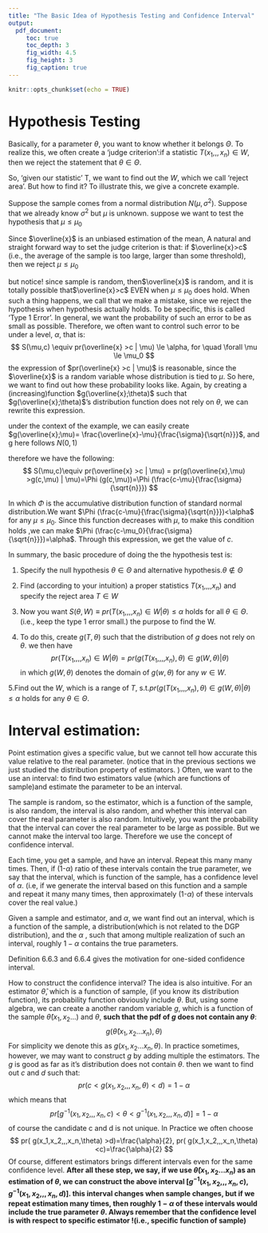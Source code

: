 ---
title: "The Basic Idea of Hypothesis Testing and Confidence Interval"
output: 
  pdf_document:
     toc: true
     toc_depth: 3
     fig_width: 4.5
     fig_height: 3
     fig_caption: true
---

```{r setup, include=FALSE}
knitr::opts_chunk$set(echo = TRUE)
```


# Hypothesis Testing

Basically, for a parameter $\theta$, you want to know whether it belongs $\Theta$. To realize this, we often create a 'judge criterion':if a statistic $T(x_1,,,x_n) \in W$, then we reject the statement that $\theta \in \Theta$.
<p>So, 'given our statistic' T, we want to find out the $W$, which we call 'reject area'. But how to find it? To illustrate this, we give a concrete example. </p>
<p>Suppose the sample comes from a normal distribution $N(\mu, \sigma^2)$. Suppose that we already know $\sigma^2$ but $\mu$ is unknown. suppose we want to test the hypothesis that $\mu \le \mu_0$</p>
<p>Since $\overline{x}$ is an unbiased estimation of the mean, A natural and straight forward way to set the judge criterion is that: if $\overline{x}>c$ (i.e., the average of the sample is too large, larger than some threshold), then we reject $\mu \le \mu_0$</p>
<p>but notice! since sample is random, then$\overline{x}$ is random, and it is totally possible that$\overline{x}>c$ EVEN when $\mu \le \mu_0$ does hold. When such a thing happens, we call that we make a mistake, since we reject the hypothesis when hypothesis actually holds. To be specific, this is called 'Type 1 Error'. In general, we want the probability of such an error to be as small as possible. Therefore, we often want to control such error to be under a level, $\alpha$, that is:
$$
S(\mu,c) \equiv pr(\overline{x} >c | \mu) \le \alpha, for \quad \forall \mu \le \mu_0
$$
the expression of $pr(\overline{x} >c | \mu)$ is reasonable, since the $\overline{x}$ is a random variable whose distribution is tied to $\mu$. So here, we want to find out how these probability looks like. Again, by creating a (increasing)function $g(\overline{x};\theta)$ such that $g(\overline{x};\theta)$'s distribution function does not rely on $\theta$, we can rewrite this expression.

<p> under the context of the example, we can easily create $g(\overline{x};\mu)= \frac{\overline{x}-\mu}{\frac{\sigma}{\sqrt{n}}}$, and g here follows $N(0,1)$</p>
<p>therefore we have the following:
    $$
    S(\mu,c)\equiv pr(\overline{x} >c | \mu) = pr(g(\overline{x},\mu) >g(c,\mu) | \mu)=\Phi (g(c,\mu))=\Phi (\frac{c-\mu}{\frac{\sigma}{\sqrt{n}}})
    $$
</p>

In which $\Phi$ is the accumulative distribution function of standard normal distribution.We want $\Phi (\frac{c-\mu}{\frac{\sigma}{\sqrt{n}}})<\alpha$ for any $\mu \le \mu_0$. Since this function decreases with $\mu$, to make this condition holds ,we can make $\Phi (\frac{c-\mu_0}{\frac{\sigma}{\sqrt{n}}})=\alpha$. Through this expression, we get the value of $c$.

In summary, the basic procedure of doing the the hypothesis test is:

1. Specify the null hypothesis $\theta \in \Theta$ and alternative hypothesis.$\theta \notin \Theta$

2. Find (according to your intuition) a proper statistics $T(x_1,,,,x_n)$ and specify the reject area $T\in W$

3. Now you want $S(\theta,W) \equiv pr(T(x_1,,,,x_n) \in W| \theta) \le \alpha$ holds for all $\theta \in \Theta$.(i.e., keep the type 1 error small.) the purpose to find the W.

4. To do this, create $g(T,\theta)$ such that the distribution of $g$ does not rely on $\theta$. we then have
    $$
    pr(T(x_1,,,,x_n) \in W| \theta) =pr(g(T(x_1,,,,x_n),\theta) \in  g(W,\theta)| \theta)
    $$
    in which $g(W,\theta)$ denotes the domain of $g(w,\theta)$ for any $w\in W$.
    
5.Find out the $W$, which is a range of $T$, s.t.$pr(g(T(x_1,,,,x_n),\theta)\in  g(W,\theta)|\theta) \le \alpha$ holds for any $\theta \in \Theta$.

# Interval estimation:

<p>Point estimation gives a specific value, but we cannot tell how accurate this value relative to the real parameter. (notice that in the previous sections we just studied the distribution property of estimators. )
Often, we want to the use an interval: to find two estimators value (which are functions of sample)and estimate the parameter to be an interval. </p>
<p>
The sample is random, so the estimator, which is a function of the sample, is also random, the interval is also random, and whether this interval can cover the real parameter is also random. Intuitively, you want the probability that the interval can cover the real parameter to be large as possible.
But we cannot make the interval too large.  Therefore we use the concept of confidence interval.  </p>
<p>
Each time, you get a sample, and have an interval. Repeat this many many times. Then, if (1-$\alpha$) ratio of these intervals contain the true parameter, we say that the interval, which is function of the sample, has a confidence level of $\alpha$. (i.e, if we generate the interval based on this function and a sample and repeat it many many times, then approximately (1-$\alpha$) of these intervals cover the real value.)</p>

Given a sample and estimator, and $\alpha$, we want find out an interval, which is a function of the sample, a distribution(which is not related to the DGP distribution), and the $\alpha$ , such that among multiple realization of such an interval, roughly $1-\alpha$ contains the true parameters.

Definition 6.6.3 and 6.6.4 gives the motivation for one-sided confidence interval.

How to construct the confidence interval? 
The idea is also intuitive. For an estimator $\hat{\theta}$, which is a function of sample, (if you know its distribution function), its probability function obviously include $\theta$.  But, using some algebra, we can create a another random variable $g$, which is a function of the sample $\hat{\theta}(x_1,x_2...)$ and $\theta$, <b>such that the pdf of $g$ does not contain any $\theta$</b>:
$$g(\hat{\theta}(x_1,x_2...x_n),\theta)$$
For simplicity we denote this as $g(x_1,x_2...x_n,\theta)$. In practice sometimes, however, we may want to construct $g$ by adding multiple the estimators. The $g$ is good as far as it's distribution does not contain $\theta$. then we want to find out $c$ and $d$ such that:
$$
pr(c< g(x_1,x_2,,,x_n,\theta) <d)=1-\alpha
$$
which means that 
$$
pr[g^{-1}(x_1,x_2,,,x_n, c)< \theta <g^{-1}(x_1,x_2,,,x_n, d)]=1-\alpha
$$
of course the candidate c and d is not unique. In Practice we often choose
$$
pr( g(x_1,x_2,,,x_n,\theta) >d)=\frac{\alpha}{2}, pr( g(x_1,x_2,,,x_n,\theta) <c)=\frac{\alpha}{2}
$$
Of course, different estimators brings different intervals even for the same confidence level.
<b>After all these step, we say, if we use $\hat{\theta}(x_1,x_2...x_n)$ as an estimation of $\theta$, we can construct the above interval $[g^{-1}(x_1,x_2,,,x_n, c),g^{-1}(x_1,x_2,,,x_n, d)]$. this interval changes when sample changes, but if we repeat estimation many times, then roughly $1-\alpha$ of these intervals would include the true parameter $\theta$. Always remember that the confidence level is with respect to specific estimator !(i.e., specific function of sample)</b>